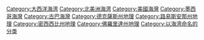 {{Commonscat|Gulf of Mexico}}
{{DEFAULTSORT:Mexico}}
[[Category:大西洋海湾|Category:大西洋海湾]]
[[Category:北美洲海湾‎|Category:北美洲海湾‎]]
[[Category:美國海灣|Category:美國海灣]]
[[Category:墨西哥海灣|Category:墨西哥海灣]]
[[Category:古巴海灣|Category:古巴海灣]]
[[Category:德克薩斯州地理|Category:德克薩斯州地理]]
[[Category:路易斯安那州地理|Category:路易斯安那州地理]]
[[Category:密西西比州地理|Category:密西西比州地理]]
[[Category:佛羅里達州地理|Category:佛羅里達州地理]]
[[Category:以海湾命名的分类|Category:以海湾命名的分类]]